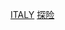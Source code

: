 {{Catnav|頁面分類|人类社会|人物|各職業人物|探险家}}
{{Catnav|頁面分類|人物|各國人物|意大利人|各職業義大利人}}
{{Catnav|頁面分類|人物|各職業人物|探险家}}
{{Commonscat|Explorers from Italy}}

[[Category:各国探险家|ITALY]]
[[Category:各職業義大利人|探险]]